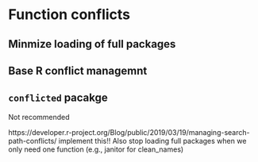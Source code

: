 # Function conflicts

## Minmize loading of full packages

## Base R conflict managemnt


## `conflicted` pacakge

Not recommended


https://developer.r-project.org/Blog/public/2019/03/19/managing-search-path-conflicts/
implement this!!
Also stop loading full packages when we only need one function (e.g., janitor for clean_names)